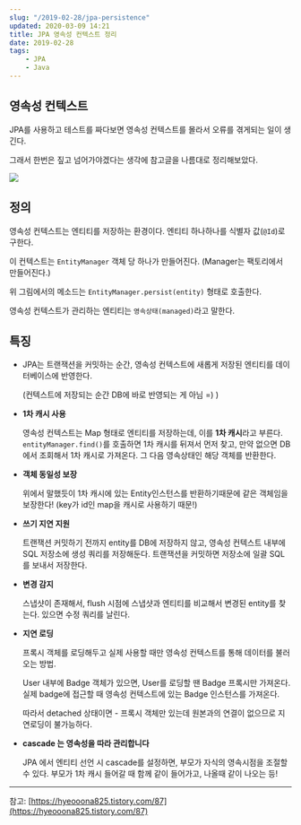 ```yaml
---
slug: "/2019-02-28/jpa-persistence"
updated: 2020-03-09 14:21
title: JPA 영속성 컨텍스트 정리
date: 2019-02-28
tags: 
    - JPA
    - Java
---
```


## 영속성 컨텍스트

JPA를 사용하고 테스트를 짜다보면 영속성 컨텍스트를 몰라서 오류를 겪게되는 일이 생긴다. 

그래서 한번은 짚고 넘어가야겠다는 생각에 참고글을 나름대로 정리해보았다.

![](../img/2019-02-28/persistence.png)

## 정의

영속성 컨텍스트는 엔티티를 저장하는 환경이다. 엔티티 하나하나를 식별자 값(`@Id`)로 구한다. 

이 컨텍스트는 `EntityManager` 객체 당 하나가 만들어진다. (Manager는 팩토리에서 만들어진다.)

위 그림에서의 메소드는 `EntityManager.persist(entity)` 형태로 호출한다. 

영속성 컨텍스트가 관리하는 엔티티는 `영속상태(managed)`라고 말한다. 

## 특징

- JPA는 트랜잭션을 커밋하는 순간, 영속성 컨텍스트에 새롭게 저장된 엔티티를 데이터베이스에 반영한다.

    (컨텍스트에 저장되는 순간 DB에 바로 반영되는 게 아님 =) ) 

- **1차 캐시 사용**

    영속성 컨텍스트는 Map 형태로 엔티티를 저장하는데, 이를 **1차 캐시**라고 부른다.  `entityManager.find()`를 호출하면 1차 캐시를 뒤져서 먼저 찾고, 만약 없으면 DB에서 조회해서 1차 캐시로 가져온다. 그 다음 영속상태인 해당 객체를 반환한다. 

- **객체 동일성 보장**

    위에서 말했듯이 1차 캐시에 있는 Entity인스턴스를 반환하기때문에 같은 객체임을 보장한다! (key가 id인 map을 캐시로 사용하기 때문!)

- **쓰기 지연 지원**

    트랜잭션 커밋하기 전까지 entity를 DB에 저장하지 않고, 영속성 컨텍스트 내부에 SQL 저장소에 생성 쿼리를 저장해둔다.  트랜잭션을 커밋하면 저장소에 일괄 SQL를 보내서 저장한다. 

- **변경 감지**

    스냅샷이 존재해서,  flush 시점에 스냅샷과 엔티티를 비교해서 변경된 entity를 찾는다. 있으면 수정 쿼리를 날린다.

- **지연 로딩**

    프록시 객체를 로딩해두고 실제 사용할 때만 영속성 컨텍스트를 통해 데이터를 불러오는 방법.

    User 내부에  Badge 객체가 있으면, User를 로딩할 땐 Badge 프록시만 가져온다. 실제 badge에 접근할 때 영속성 컨텍스트에 있는 Badge 인스턴스를 가져온다.

    따라서 detached 상태이면 - 프록시 객체만 있는데 원본과의 연결이 없으므로 지연로딩이 불가능하다.

- **cascade 는 영속성을 따라 관리합니다**

    JPA 에서 엔티티 선언 시 cascade를 설정하면, 부모가 자식의 영속시점을 조절할 수 있다. 부모가 1차 캐시 들어갈 때 함께 같이 들어가고, 나올때 같이 나오는 등! 

---

참고: [https://hyeooona825.tistory.com/87](https://hyeooona825.tistory.com/87)